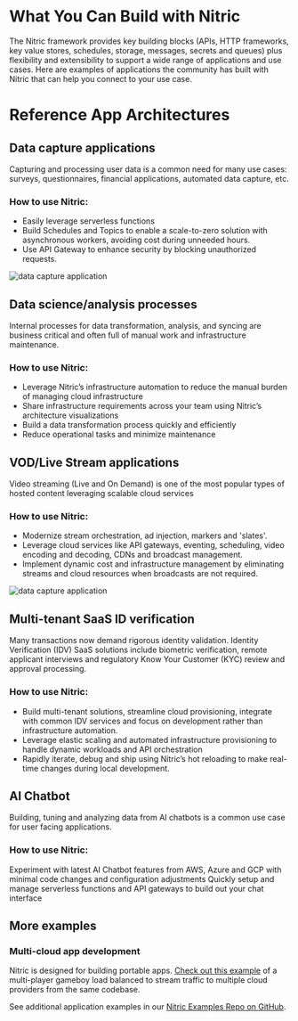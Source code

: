 # What You Can Build with Nitric

The Nitric framework provides key building blocks (APIs, HTTP frameworks, key value stores, schedules, storage, messages, secrets and queues) plus flexibility and extensibility to support a wide range of applications and use cases. Here are examples of applications the community has built with Nitric that can help you connect to your use case.

# Reference App Architectures

## Data capture applications

Capturing and processing user data is a common need for many use cases: surveys, questionnaires, financial applications, automated data capture, etc.

### How to use Nitric:

- Easily leverage serverless functions
- Build Schedules and Topics to enable a scale-to-zero solution with asynchronous workers, avoiding cost during unneeded hours.
- Use API Gateway to enhance security by blocking unauthorized requests.

![data capture application](/docs/images/concepts/survey.svg)

## Data science/analysis processes

Internal processes for data transformation, analysis, and syncing are business critical and often full of manual work and infrastructure maintenance.

### How to use Nitric:

- Leverage Nitric’s infrastructure automation to reduce the manual burden of managing cloud infrastructure
- Share infrastructure requirements across your team using Nitric’s architecture visualizations
- Build a data transformation process quickly and efficiently
- Reduce operational tasks and minimize maintenance

## VOD/Live Stream applications

Video streaming (Live and On Demand) is one of the most popular types of hosted content leveraging scalable cloud services

### How to use Nitric:

- Modernize stream orchestration, ad injection, markers and 'slates'.
- Leverage cloud services like API gateways, eventing, scheduling, video encoding and decoding, CDNs and broadcast management.
- Implement dynamic cost and infrastructure management by eliminating streams and cloud resources when broadcasts are not required.

![data capture application](/docs/images/concepts/vod.svg)

## Multi-tenant SaaS ID verification

Many transactions now demand rigorous identity validation. Identity Verification (IDV) SaaS solutions include biometric verification, remote applicant interviews and regulatory Know Your Customer (KYC) review and approval processing.

### How to use Nitric:

- Build multi-tenant solutions, streamline cloud provisioning, integrate with common IDV services and focus on development rather than infrastructure automation.
- Leverage elastic scaling and automated infrastructure provisioning to handle dynamic workloads and API orchestration
- Rapidly iterate, debug and ship using Nitric’s hot reloading to make real-time changes during local development.

## AI Chatbot

Building, tuning and analyzing data from AI chatbots is a common use case for user facing applications.

### How to use Nitric:

Experiment with latest AI Chatbot features from AWS, Azure and GCP with minimal code changes and configuration adjustments
Quickly setup and manage serverless functions and API gateways to build out your chat interface

## More examples

### Multi-cloud app development

Nitric is designed for building portable apps. [Check out this example](https://github.com/tjholm/multiboy) of a multi-player gameboy load balanced to stream traffic to multiple cloud providers from the same codebase.

See additional application examples in our [Nitric Examples Repo on GitHub](https://nitric.io/docs/guides/examples).
